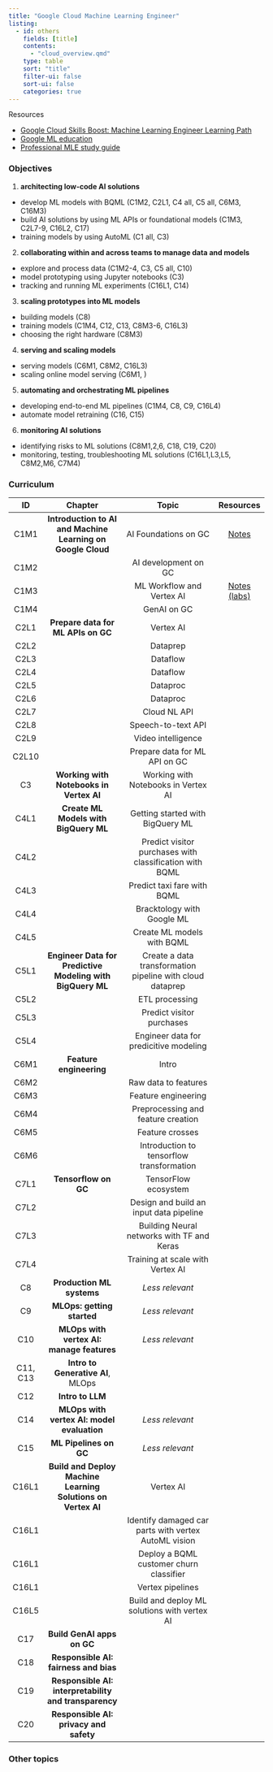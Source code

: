 ```yaml
---
title: "Google Cloud Machine Learning Engineer"
listing:
  - id: others
    fields: [title]
    contents: 
      - "cloud_overview.qmd"
    type: table
    sort: "title"
    filter-ui: false
    sort-ui: false
    categories: true
---
```


Resources

* [Google Cloud Skills Boost: Machine Learning Engineer Learning Path](https://www.cloudskillsboost.google/paths/17)
* [Google ML education](https://developers.google.com/machine-learning)
* [Professional MLE study guide](https://www.cloudskillsboost.google/paths/17/course_templates/1171)


### Objectives

1. **architecting low-code AI solutions**
  * develop ML models with BQML (C1M2, C2L1, C4 all, C5 all, C6M3, C16M3)
  * build AI solutions by using ML APIs or foundational models (C1M3, C2L7-9, C16L2, C17)
  * training models by using AutoML (C1 all, C3)
2. **collaborating within and across teams to manage data and models**
  * explore and process data (C1M2-4, C3, C5 all, C10)
  * model prototyping using Jupyter notebooks (C3)
  * tracking and running ML experiments (C16L1, C14)
3. **scaling prototypes into ML models**
  * building models (C8)
  * training models (C1M4, C12, C13, C8M3-6, C16L3)
  * choosing the right hardware (C8M3)
4. **serving and scaling models**
  * serving models (C6M1, C8M2, C16L3)
  * scaling online model serving (C6M1, )
5. **automating and orchestrating ML pipelines**
  * developing end-to-end ML pipelines (C1M4, C8, C9, C16L4)
  * automate model retraining (C16, C15)
6. **monitoring AI solutions**
  * identifying risks to ML solutions (C8M1,2,6, C18, C19, C20)
  * monitoring, testing, troubleshooting ML solutions (C16L1,L3,L5, C8M2,M6, C7M4)


### Curriculum

| ID |Chapter|  Topic | Resources |
|:--:|:-------:|:---------:|:---:|
| C1M1 | **Introduction to AI and Machine Learning on Google Cloud** |  AI Foundations on GC | [Notes](c1.qmd) |
| C1M2 || AI development on GC |     |
| C1M3 ||  ML Workflow and Vertex AI | [Notes (labs)](c1_labs.qmd)  | 
| C1M4 ||  GenAI on GC |    |
| C2L1 | **Prepare data for ML APIs on GC** |  Vertex AI  |  |
| C2L2 | |  Dataprep  |  |
| C2L3 | |  Dataflow  |  |
| C2L4 | |  Dataflow |  |
| C2L5 | |  Dataproc |  |
| C2L6 | |  Dataproc |  |
| C2L7 | |  Cloud NL API |  |
| C2L8 | |  Speech-to-text API |  |
| C2L9 | |   Video intelligence |  |
| C2L10 | |  Prepare data for ML API on GC |  |
| C3 | **Working with Notebooks in Vertex AI** |  Working with Notebooks in Vertex AI |  |
| C4L1 | **Create ML Models with BigQuery ML** | Getting started with BigQuery ML  |  |
| C4L2 | | Predict visitor purchases with classification with BQML |  |
| C4L3 | | Predict taxi fare with BQML   |  |
| C4L4 | | Bracktology with Google ML  |  |
| C4L5 | |Create ML models with BQML   |  |
| C5L1 | **Engineer Data for Predictive Modeling with BigQuery ML** | Create a data transformation pipeline with cloud dataprep  |  |
| C5L2 | | ETL processing  |  |
| C5L3 | | Predict visitor purchases|  |
| C5L4 | | Engineer data for predicitive modeling   |  |
| C6M1 | **Feature engineering** | Intro  |  |
| C6M2 | | Raw data to features   |  |
| C6M3 | | Feature engineering   |  |
| C6M4 | | Preprocessing and feature creation  |  |
| C6M5 | |  Feature crosses |  |
| C6M6 | |  Introduction to tensorflow transformation |  |
| C7L1 | **Tensorflow on GC** | TensorFlow ecosystem  |  |
| C7L2 | | Design and build an input data pipeline  |  |
| C7L3 | | Building Neural networks with TF and Keras   |  |
| C7L4 | |Training at scale with Vertex AI   |  |
| C8 | **Production ML systems** | *Less relevant*  |  |
| C9 | **MLOps: getting started** | *Less relevant*  |  |
| C10 | **MLOps with vertex AI: manage features** | *Less relevant*  |  |
| C11, C13 | **Intro to Generative AI**, MLOps |   |  |
| C12| **Intro to LLM** |   |  |
| C14| **MLOps with vertex AI: model evaluation**  | *Less relevant*   |  |
| C15| **ML Pipelines on GC** |  *Less relevant*  |  |
| C16L1 |**Build and Deploy Machine Learning Solutions on Vertex AI**  | Vertex AI  |  |
| C16L1 | | Identify damaged car parts with vertex AutoML vision  |  |
| C16L1 | | Deploy a BQML customer churn classifier  |  |
| C16L1 | | Vertex pipelines  |  |
| C16L5 | | Build and deploy ML solutions with vertex AI  |  |
| C17 | **Build GenAI apps on GC** |   |  |
| C18 | **Responsible AI: fairness and bias**|   |  |
| C19 | **Responsible AI: interpretability and transparency**|   |  |
| C20 | **Responsible AI: privacy and safety**|   |  |




### Other topics

::: {#others}
:::


